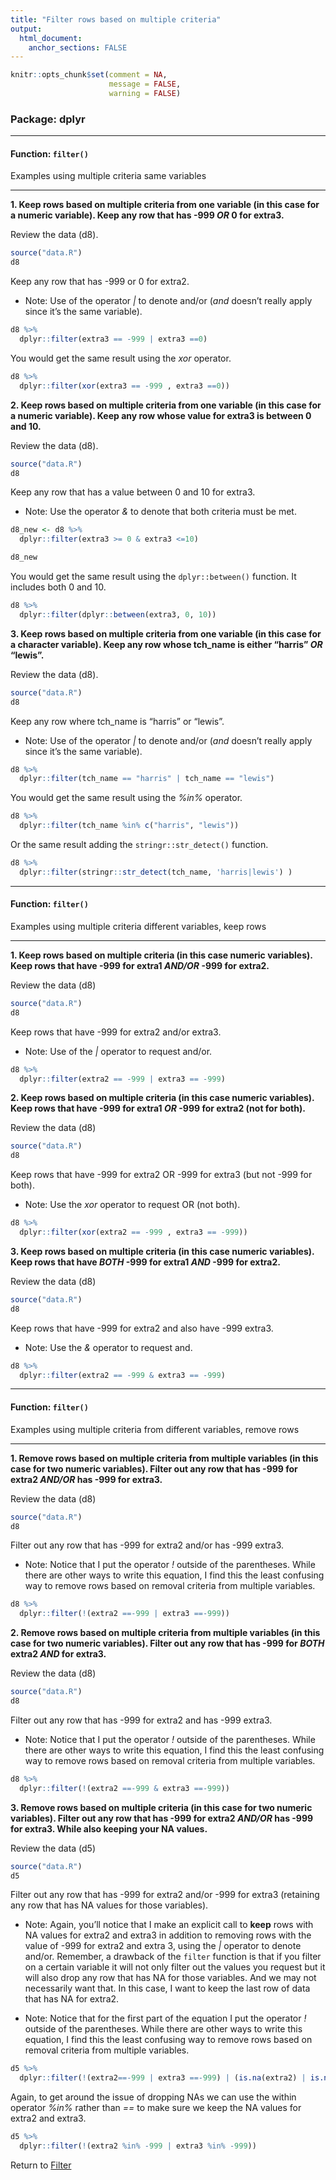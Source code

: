```yaml
---
title: "Filter rows based on multiple criteria"
output: 
  html_document:
    anchor_sections: FALSE
---
```


```r
knitr::opts_chunk$set(comment = NA,
                      message = FALSE,
                      warning = FALSE)
```


### Package: dplyr

---

#### Function: `filter()`

Examples using multiple criteria same variables

---

**1\. Keep rows based on multiple criteria from one variable (in this case for a numeric variable). Keep any row that has -999 *OR* 0 for extra3.**

Review the data (d8).

```r

source("data.R")
d8

```

Keep any row that has -999 or 0 for extra2. 

* Note: Use of the operator *|* to denote and/or (*and* doesn't really apply since it's the same variable).

```r

d8 %>% 
  dplyr::filter(extra3 == -999 | extra3 ==0)

```

You would get the same result using the *xor* operator.

```r

d8 %>% 
  dplyr::filter(xor(extra3 == -999 , extra3 ==0))

```


**2\. Keep rows based on multiple criteria from one variable (in this case for a numeric variable). Keep any row whose value for extra3 is between 0 and 10.**

Review the data (d8).

```r

source("data.R")
d8

```


Keep any row that has a value between 0 and 10 for extra3. 

* Note: Use the operator *&* to denote that both criteria must be met.

```r

d8_new <- d8 %>% 
  dplyr::filter(extra3 >= 0 & extra3 <=10)

d8_new

```

You would get the same result using the `dplyr::between()` function. It includes both 0 and 10.

```r

d8 %>% 
  dplyr::filter(dplyr::between(extra3, 0, 10))

```


**3\. Keep rows based on multiple criteria from one variable (in this case for a character variable). Keep any row whose tch_name is either "harris" *OR* "lewis".**

Review the data (d8).

```r

source("data.R")
d8

```

Keep any row where tch_name is "harris" or "lewis".

* Note: Use of the operator *|* to denote and/or (*and* doesn't really apply since it's the same variable).

```r

d8 %>% 
  dplyr::filter(tch_name == "harris" | tch_name == "lewis")

```

You would get the same result using the *%in%* operator.

```r

d8 %>% 
  dplyr::filter(tch_name %in% c("harris", "lewis"))

```

Or the same result adding the `stringr::str_detect()` function.

```r

d8 %>% 
  dplyr::filter(stringr::str_detect(tch_name, 'harris|lewis') )

```

---

#### Function: `filter()`

Examples using multiple criteria different variables, keep rows

---


**1. Keep rows based on multiple criteria (in this case numeric variables). Keep rows that have -999 for extra1 *AND/OR* -999 for extra2.**

Review the data (d8)

```r

source("data.R")
d8

```

Keep rows that have -999 for extra2 and/or extra3. 

* Note: Use of the *|* operator to request and/or.

```r

d8 %>% 
  dplyr::filter(extra2 == -999 | extra3 == -999)


```

**2. Keep rows based on multiple criteria (in this case numeric variables). Keep rows that have -999 for extra1 *OR* -999 for extra2 (not for both).**

Review the data (d8)

```r

source("data.R")
d8

```

Keep rows that have -999 for extra2 OR -999 for extra3 (but not -999 for both). 

* Note: Use the *xor* operator to request OR (not both).

```r

d8 %>% 
  dplyr::filter(xor(extra2 == -999 , extra3 == -999))


```

**3. Keep rows based on multiple criteria (in this case numeric variables). Keep rows that have *BOTH* -999 for extra1 *AND* -999 for extra2.**

Review the data (d8)

```r

source("data.R")
d8

```

Keep rows that have -999 for extra2 and also have -999 extra3. 

* Note: Use the *&* operator to request and.

```r

d8 %>% 
  dplyr::filter(extra2 == -999 & extra3 == -999)

```

---

#### Function: `filter()`

Examples using multiple criteria from different variables, remove rows

---


**1\. Remove rows based on multiple criteria from multiple variables (in this case for two numeric variables). Filter out any row that has -999 for extra2 *AND/OR* has -999 for extra3.**

Review the data (d8)

```r

source("data.R")
d8

```

Filter out any row that has -999 for extra2 and/or has -999 extra3. 

* Note: Notice that I put the operator *!* outside of the parentheses. While there are other ways to write this equation, I find this the least confusing way to remove rows based on removal criteria from multiple variables.

```r

d8 %>% 
  dplyr::filter(!(extra2 ==-999 | extra3 ==-999))

```


**2\. Remove rows based on multiple criteria from multiple variables (in this case for two numeric variables). Filter out any row that has -999 for *BOTH* extra2 *AND* for extra3.**

Review the data (d8)

```r

source("data.R")
d8

```

Filter out any row that has -999 for extra2 and has -999 extra3. 

* Note: Notice that I put the operator *!* outside of the parentheses. While there are other ways to write this equation, I find this the least confusing way to remove rows based on removal criteria from multiple variables.


```r

d8 %>% 
  dplyr::filter(!(extra2 ==-999 & extra3 ==-999))


```


**3\. Remove rows based on multiple criteria (in this case for two numeric variables). Filter out any row that has -999 for extra2 *AND/OR* has -999 for extra3. While also keeping your NA values.**

Review the data (d5)

```r

source("data.R")
d5

```

Filter out any row that has -999 for extra2 and/or -999 for extra3 (retaining any row that has NA values for those variables). 

* Note: Again, you'll notice that I make an explicit call to **keep** rows with NA values for extra2 and extra3 in addition to removing rows with the value of -999 for extra2 and extra 3, using the *|* operator to denote and/or. Remember, a drawback of the `filter` function is that if you filter on a certain variable it will not only filter out the values you request but it will also drop any row that has NA for those variables. And we may not necessarily want that. In this case, I want to keep the last row of data that has NA for extra2.

* Note: Notice that for the first part of the equation I put the operator *!* outside of the parentheses. While there are other ways to write this equation, I find this the least confusing way to remove rows based on removal criteria from multiple variables.

```r

d5 %>% 
  dplyr::filter(!(extra2==-999 | extra3 ==-999) | (is.na(extra2) | is.na(extra3)))

```

Again, to get around the issue of dropping NAs we can use the within operator *%in%* rather than *==* to make sure we keep the NA values for extra2 and extra3.

```r

d5 %>% 
  dplyr::filter(!(extra2 %in% -999 | extra3 %in% -999))

```


Return to [Filter](https://github.com/Cghlewis/data-wrangling-functions/wiki/Filter)
